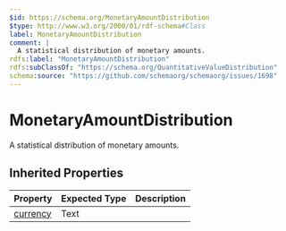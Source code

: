 ```yaml
---
$id: https://schema.org/MonetaryAmountDistribution
$type: http://www.w3.org/2000/01/rdf-schema#Class
label: MonetaryAmountDistribution
comment: |
  A statistical distribution of monetary amounts.
rdfs:label: "MonetaryAmountDistribution"
rdfs:subClassOf: "https://schema.org/QuantitativeValueDistribution"
schema:source: "https://github.com/schemaorg/schemaorg/issues/1698"
---
```


# MonetaryAmountDistribution

A statistical distribution of monetary amounts.

## Inherited Properties

| Property | Expected Type | Description |
| --- | --- | --- |
| [currency](https://schema.org/currency) | Text |  |
